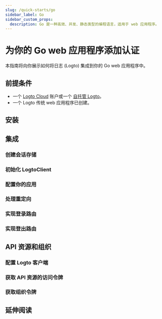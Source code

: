 ```yaml
---
slug: /quick-starts/go
sidebar_label: Go
sidebar_custom_props:
  description: Go 是一种高效、并发、静态类型的编程语言，适用于 web 应用程序。
---
```




# 为你的 Go web 应用程序添加认证

本指南将向你展示如何将日志 (Logto) 集成到你的 Go web 应用程序中。

<GoGuideTip />

## 前提条件

- 一个 [Logto Cloud](https://cloud.logto.io) 账户或一个 [自托管 Logto](/introduction/set-up-logto-oss)。
- 一个 Logto 传统 web 应用程序已创建。

## 安装

<Installation />

## 集成

### 创建会话存储

<CreateSessionStorage />

### 初始化 LogtoClient

<InitLogtoClient />

### 配置你的应用

<SignInFlowSummary />

<AssumingUrl />

<WebConfigureRedirectUris />

### 处理重定向

<ImplementCallbackRoute />

### 实现登录路由

<ImplementSignInRoute />

### 实现登出路由

<ImplementSignOutRoute />

<Checkpoint />

<GetUserInformation />

## API 资源和组织

<ApiResourcesDescription />

### 配置 Logto 客户端

<ConfigApiResources />

### 获取 API 资源的访问令牌

<FetchAccessTokenForApiResources />

### 获取组织令牌

<FetchOrganizationTokenForUser />

## 延伸阅读

<FurtherReadings />
